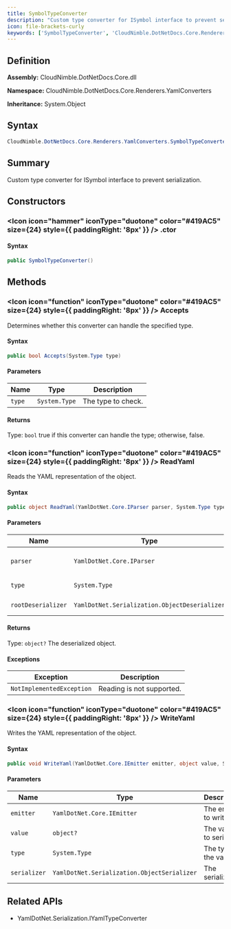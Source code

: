 ```yaml
---
title: SymbolTypeConverter
description: "Custom type converter for ISymbol interface to prevent serialization."
icon: file-brackets-curly
keywords: ['SymbolTypeConverter', 'CloudNimble.DotNetDocs.Core.Renderers.YamlConverters.SymbolTypeConverter', 'CloudNimble.DotNetDocs.Core.Renderers.YamlConverters', 'class', 'System.Object', 'YamlDotNet.Serialization.IYamlTypeConverter']
---
```


## Definition

**Assembly:** CloudNimble.DotNetDocs.Core.dll

**Namespace:** CloudNimble.DotNetDocs.Core.Renderers.YamlConverters

**Inheritance:** System.Object

## Syntax

```csharp
CloudNimble.DotNetDocs.Core.Renderers.YamlConverters.SymbolTypeConverter
```

## Summary

Custom type converter for ISymbol interface to prevent serialization.

## Constructors

### <Icon icon="hammer" iconType="duotone" color="#419AC5" size={24} style={{ paddingRight: '8px' }} />  .ctor

#### Syntax

```csharp
public SymbolTypeConverter()
```

## Methods

### <Icon icon="function" iconType="duotone" color="#419AC5" size={24} style={{ paddingRight: '8px' }} />  Accepts

Determines whether this converter can handle the specified type.

#### Syntax

```csharp
public bool Accepts(System.Type type)
```

#### Parameters

| Name | Type | Description |
|------|------|-------------|
| `type` | `System.Type` | The type to check. |

#### Returns

Type: `bool`
true if this converter can handle the type; otherwise, false.

### <Icon icon="function" iconType="duotone" color="#419AC5" size={24} style={{ paddingRight: '8px' }} />  ReadYaml

Reads the YAML representation of the object.

#### Syntax

```csharp
public object ReadYaml(YamlDotNet.Core.IParser parser, System.Type type, YamlDotNet.Serialization.ObjectDeserializer rootDeserializer)
```

#### Parameters

| Name | Type | Description |
|------|------|-------------|
| `parser` | `YamlDotNet.Core.IParser` | The parser to read from. |
| `type` | `System.Type` | The type of the object. |
| `rootDeserializer` | `YamlDotNet.Serialization.ObjectDeserializer` | The root deserializer. |

#### Returns

Type: `object?`
The deserialized object.

#### Exceptions

| Exception | Description |
|-----------|-------------|
| `NotImplementedException` | Reading is not supported. |

### <Icon icon="function" iconType="duotone" color="#419AC5" size={24} style={{ paddingRight: '8px' }} />  WriteYaml

Writes the YAML representation of the object.

#### Syntax

```csharp
public void WriteYaml(YamlDotNet.Core.IEmitter emitter, object value, System.Type type, YamlDotNet.Serialization.ObjectSerializer serializer)
```

#### Parameters

| Name | Type | Description |
|------|------|-------------|
| `emitter` | `YamlDotNet.Core.IEmitter` | The emitter to write to. |
| `value` | `object?` | The value to serialize. |
| `type` | `System.Type` | The type of the value. |
| `serializer` | `YamlDotNet.Serialization.ObjectSerializer` | The serializer. |

## Related APIs

- YamlDotNet.Serialization.IYamlTypeConverter

